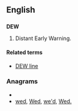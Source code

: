 ==English==

==={{acronym}}===
'''DEW'''

# Distant Early Warning.

====Related terms====
*[[DEW line]]

===Anagrams===
* {{alphagram|dew}}
* [[wed#English|wed]], [[Wed#English|Wed]], [[we'd#English|we'd]], [[Wed.#English|Wed.]]